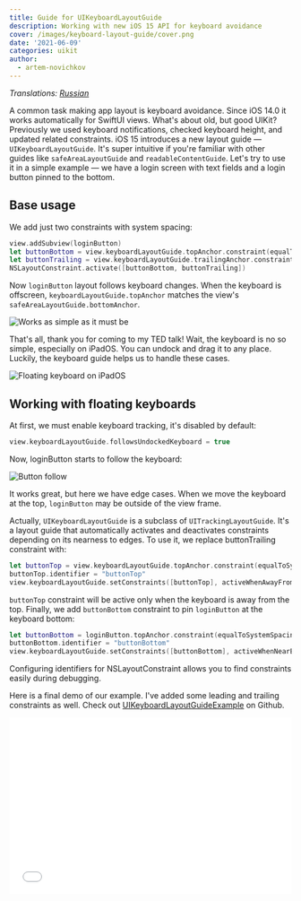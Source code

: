 ```yaml
---
title: Guide for UIKeyboardLayoutGuide
description: Working with new iOS 15 API for keyboard avoidance
cover: /images/keyboard-layout-guide/cover.png
date: '2021-06-09'
categories: uikit
author:
  - artem-novichkov
---
```


*Translations: [Russian](https://habr.com/ru/company/skyeng/blog/585790)*

A common task making app layout is keyboard avoidance. Since iOS 14.0 it works automatically for SwiftUI views. What's about old, but good UIKit? Previously we used keyboard notifications, checked keyboard height, and updated related constraints. iOS 15 introduces a new layout guide — `UIKeyboardLayoutGuide`. It's super intuitive if you're familiar with other guides like `safeAreaLayoutGuide` and `readableContentGuide`. Let's try to use it in a simple example — we have a login screen with text fields and a login button pinned to the bottom.

## Base usage

We add just two constraints with system spacing:

```swift
view.addSubview(loginButton)
let buttonBottom = view.keyboardLayoutGuide.topAnchor.constraint(equalToSystemSpacingBelow: loginButton.bottomAnchor, multiplier: 1.0)
let buttonTrailing = view.keyboardLayoutGuide.trailingAnchor.constraint(equalToSystemSpacingAfter: loginButton.trailingAnchor, multiplier: 1.0)
NSLayoutConstraint.activate([buttonBottom, buttonTrailing])
```

Now `loginButton` layout follows keyboard changes. When the keyboard is offscreen, `keyboardLayoutGuide.topAnchor` matches the view's `safeAreaLayoutGuide.bottomAnchor`.

![Works as simple as it must be](/images/keyboard-layout-guide/button.png)

That's all, thank you for coming to my TED talk! Wait, the keyboard is no so simple, especially on iPadOS. You can undock and drag it to any place. Luckily, the keyboard guide helps us to handle these cases.

![Floating keyboard on iPadOS](/images/keyboard-layout-guide/floating-keyboard.png)

## Working with floating keyboards

At first, we must enable keyboard tracking, it's disabled by default:

```swift
view.keyboardLayoutGuide.followsUndockedKeyboard = true
```

Now, loginButton starts to follow the keyboard:

![Button follow](../images/keyboard-layout-guide/button-follow.png)

It works great, but here we have edge cases. When we move the keyboard at the top, `loginButton` may be outside of the view frame.

Actually, `UIKeyboardLayoutGuide` is a subclass of `UITrackingLayoutGuide`. It's a layout guide that automatically activates and deactivates constraints depending on its nearness to edges. To use it, we replace buttonTrailing constraint with:

```swift
let buttonTop = view.keyboardLayoutGuide.topAnchor.constraint(equalToSystemSpacingBelow: loginButton.bottomAnchor, multiplier: 1.0)
buttonTop.identifier = "buttonTop"
view.keyboardLayoutGuide.setConstraints([buttonTop], activeWhenAwayFrom: .top)
```

`buttonTop` constraint will be active only when the keyboard is away from the top. Finally, we add `buttonBottom` constraint to pin `loginButton` at the keyboard bottom:

```swift
let buttonBottom = loginButton.topAnchor.constraint(equalToSystemSpacingBelow: view.keyboardLayoutGuide.bottomAnchor, multiplier: 1.0)
buttonBottom.identifier = "buttonBottom"
view.keyboardLayoutGuide.setConstraints([buttonBottom], activeWhenNearEdge: .top)
```

<Callout type="info" emoji="️ℹ️">
  Configuring identifiers for NSLayoutConstraint allows you to find constraints easily during debugging.
</Callout>

Here is a final demo of our example. I've added some leading and trailing constraints as well. Check out [UIKeyboardLayoutGuideExample](https://github.com/artemnovichkov/UIKeyboardLayoutGuideExample) on Github.

<iframe
  width="100%"
  height="315"
  src="//www.youtube.com/embed/BznK97LhCv8"
  frameBorder="0"
  allow="accelerometer; autoplay; encrypted-media; gyroscope; picture-in-picture"
  allowFullScreen
/>

## Related resources

- [Use the floating keyboard on your iPad](https://support.apple.com/en-us/HT210758) by Apple
- [Your guide to keyboard layout](https://developer.apple.com/videos/play/wwdc2021/10259) by Apple
- [Adjust Your Layout with Keyboard Layout Guide](https://developer.apple.com/documentation/uikit/keyboards_and_input/adjust_your_layout_with_keyboard_layout_guide) by Apple
- [SwiftUI keyboard avoidance](https://fivestars.blog/articles/swiftui-keyboard) by [Federico Zanetello](https://twitter.com/zntfdr)
